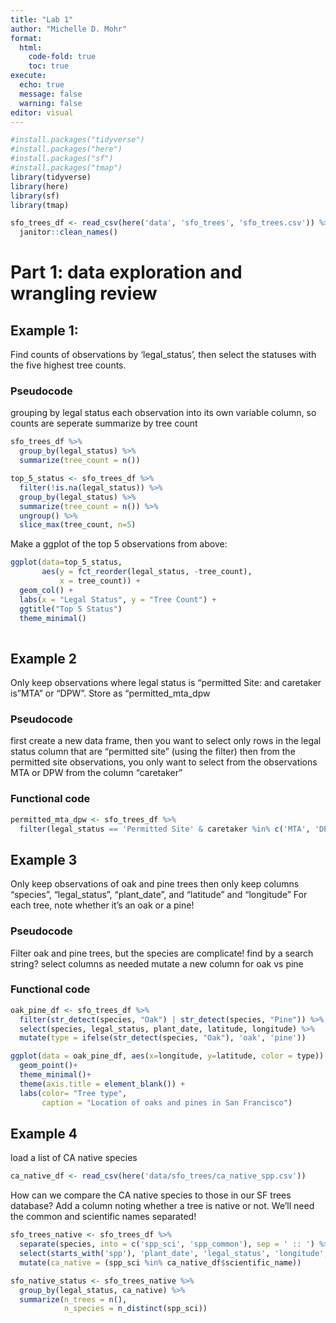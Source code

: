 ```yaml
---
title: "Lab 1"
author: "Michelle D. Mohr"
format: 
  html: 
    code-fold: true
    toc: true
execute: 
  echo: true
  message: false
  warning: false
editor: visual
---
```


```r
#install.packages("tidyverse")
#install.packages("here")
#install.packages("sf")
#install.packages("tmap")
library(tidyverse) 
library(here)
library(sf)
library(tmap)

```

```r
sfo_trees_df <- read_csv(here('data', 'sfo_trees', 'sfo_trees.csv')) %>% 
  janitor::clean_names()
```

# Part 1: data exploration and wrangling review

## Example 1:

Find counts of observations by 'legal_status', then select the statuses with the five highest tree counts.

### Pseudocode

grouping by legal status each observation into its own variable column, so counts are seperate summarize by tree count

```r
sfo_trees_df %>% 
  group_by(legal_status) %>% 
  summarize(tree_count = n())

top_5_status <- sfo_trees_df %>% 
  filter(!is.na(legal_status)) %>% 
  group_by(legal_status) %>% 
  summarize(tree_count = n()) %>% 
  ungroup() %>% 
  slice_max(tree_count, n=5)
```

Make a ggplot of the top 5 observations from above:

```r
ggplot(data=top_5_status,
       aes(y = fct_reorder(legal_status, -tree_count),
           x = tree_count)) +
  geom_col() +
  labs(x = "Legal Status", y = "Tree Count") +
  ggtitle("Top 5 Status")
  theme_minimal() 
  
```

## Example 2

Only keep observations where legal status is "permitted Site: and caretaker is "MTA" or "DPW". Store as "permitted_mta_dpw

### Pseudocode

first create a new data frame, then you want to select only rows in the legal status column that are "permitted site" (using the filter) then from the permitted site observations, you only want to select from the observations MTA or DPW from the column "caretaker" 

### Functional code

```r
permitted_mta_dpw <- sfo_trees_df %>% 
  filter(legal_status == 'Permitted Site' & caretaker %in% c('MTA', 'DPW')) 
```

## Example 3

Only keep observations of oak and pine trees
then only keep columns "species", "legal_status", "plant_date", and "latitude" and "longitude" 
For each tree, note whether it's an oak or a pine! 

### Pseudocode

Filter oak and pine trees, but the species are complicate! find by a search string?
select columns as needed
mutate a new column for oak vs pine 

### Functional code

```r
oak_pine_df <- sfo_trees_df %>% 
  filter(str_detect(species, "Oak") | str_detect(species, "Pine")) %>% 
  select(species, legal_status, plant_date, latitude, longitude) %>% 
  mutate(type = ifelse(str_detect(species, "Oak"), 'oak', 'pine'))
```

```r
ggplot(data = oak_pine_df, aes(x=longitude, y=latitude, color = type)) +
  geom_point()+
  theme_minimal()+
  theme(axis.title = element_blank()) +
  labs(color= "Tree type",
       caption = "Location of oaks and pines in San Francisco") 
```

## Example 4

load a list of CA native species 

```r
ca_native_df <- read_csv(here('data/sfo_trees/ca_native_spp.csv'))
```


How can we compare the CA native species to those in our SF trees database? Add a column noting whether a tree is native or not. We'll need the common and scientific names separated! 

```r
sfo_trees_native <- sfo_trees_df %>% 
  separate(species, into = c('spp_sci', 'spp_common'), sep = ' :: ') %>% 
  select(starts_with('spp'), 'plant_date', 'legal_status', 'longitude', 'latitude') %>% 
  mutate(ca_native = (spp_sci %in% ca_native_df$scientific_name))

sfo_native_status <- sfo_trees_native %>% 
  group_by(legal_status, ca_native) %>% 
  summarize(n_trees = n(),
            n_species = n_distinct(spp_sci))
```





